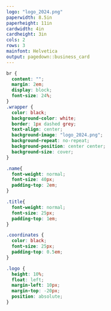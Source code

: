 ```yaml
---
logo: "logo_2024.png"
paperwidth: 8.5in
paperheight: 11in
cardwidth: 4in
cardheight: 3in
cols: 2
rows: 3
mainfont: Helvetica
output: pagedown::business_card
---
```


```css
br {
  content: "";
  margin: 2em;
  display: block;
  font-size: 24%;
}
.wrapper {
  color: black;
  background-color: white;
  border: 1px dashed grey;
  text-align: center;
  background-image: "logo_2024.png";
  background-repeat: no-repeat;
  background-position: center center;
  background-size: cover;
}

.name{
  font-weight: normal;
  font-size: 40px;
  padding-top: 2em;
}

.title{
  font-weight: normal;
  font-size: 25px;
  padding-top: 1em;
}

.coordinates {
  color: black;
  font-size: 25px;
  padding-top: 0.5em;
}

.logo {
  height: 10%;
  float: left;
  margin-left: 10px;
  margin-top: -20px;
  position: absolute;
}
```
